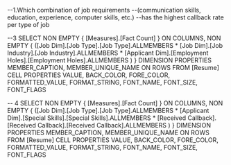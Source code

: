 --1.Which combination of job requirements 
--(communication skills, education, experience, computer skills, etc.) 
--has the highest callback rate per type of job 

--3
 SELECT NON EMPTY { [Measures].[Fact Count] } ON COLUMNS, 
 NON EMPTY { ([Job Dim].[Job Type].[Job Type].ALLMEMBERS * [Job Dim].[Job Industry].[Job Industry].ALLMEMBERS * [Applicant Dim].[Employment Holes].[Employment Holes].ALLMEMBERS ) } 
 DIMENSION PROPERTIES MEMBER_CAPTION, MEMBER_UNIQUE_NAME ON ROWS 
 FROM [Resume] CELL PROPERTIES VALUE, BACK_COLOR, FORE_COLOR, FORMATTED_VALUE, FORMAT_STRING, FONT_NAME, FONT_SIZE, FONT_FLAGS

 -- 4
  SELECT NON EMPTY { [Measures].[Fact Count] } ON COLUMNS, 
  NON EMPTY { ([Job Dim].[Job Type].[Job Type].ALLMEMBERS * [Applicant Dim].[Special Skills].[Special Skills].ALLMEMBERS * [Received Callback].[Received Callback].[Received Callback].ALLMEMBERS ) } 
  DIMENSION PROPERTIES MEMBER_CAPTION, 
  MEMBER_UNIQUE_NAME ON ROWS FROM [Resume] CELL PROPERTIES VALUE, BACK_COLOR, FORE_COLOR, FORMATTED_VALUE, FORMAT_STRING, FONT_NAME, FONT_SIZE, FONT_FLAGS